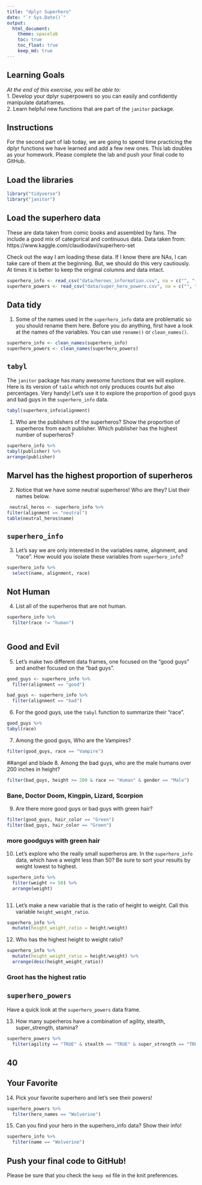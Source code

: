 ```yaml
---
title: "dplyr Superhero"
date: "`r Sys.Date()`"
output:
  html_document: 
    theme: spacelab
    toc: true
    toc_float: true
    keep_md: true
---
```


## Learning Goals  
*At the end of this exercise, you will be able to:*    
1. Develop your dplyr superpowers so you can easily and confidently manipulate dataframes.  
2. Learn helpful new functions that are part of the `janitor` package.  

## Instructions
For the second part of lab today, we are going to spend time practicing the dplyr functions we have learned and add a few new ones. This lab doubles as your homework. Please complete the lab and push your final code to GitHub.  

## Load the libraries
```r
library("tidyverse")
library("janitor")
```

## Load the superhero data
These are data taken from comic books and assembled by fans. The include a good mix of categorical and continuous data.  Data taken from: https://www.kaggle.com/claudiodavi/superhero-set  

Check out the way I am loading these data. If I know there are NAs, I can take care of them at the beginning. But, we should do this very cautiously. At times it is better to keep the original columns and data intact.  
```r
superhero_info <- read_csv("data/heroes_information.csv", na = c("", "-99", "-"))
superhero_powers <- read_csv("data/super_hero_powers.csv", na = c("", "-99", "-"))
```

## Data tidy
1. Some of the names used in the `superhero_info` data are problematic so you should rename them here. Before you do anything, first have a look at the names of the variables. You can use `rename()` or `clean_names()`.    
```r
superhero_info <- clean_names(superhero_info)
superhero_powers <- clean_names(superhero_powers)
```

## `tabyl`
The `janitor` package has many awesome functions that we will explore. Here is its version of `table` which not only produces counts but also percentages. Very handy! Let's use it to explore the proportion of good guys and bad guys in the `superhero_info` data.  
```r
tabyl(superhero_info$alignment)
```

1. Who are the publishers of the superheros? Show the proportion of superheros from each publisher. Which publisher has the highest number of superheros?  
```r
superhero_info %>% 
tabyl(publisher) %>% 
arrange(publisher)
```
## Marvel has the highest proportion of superheros
2. Notice that we have some neutral superheros! Who are they? List their names below.  
```r
 neutral_heros <- superhero_info %>% 
filter(alignment == "neutral")
table(neutral_heros$name)
```

## `superhero_info`
3. Let's say we are only interested in the variables name, alignment, and "race". How would you isolate these variables from `superhero_info`?
```r
superhero_info %>% 
  select(name, alignment, race)
```

## Not Human
4. List all of the superheros that are not human.
```r
superhero_info %>% 
  filter(race != "human")
  
```

## Good and Evil
5. Let's make two different data frames, one focused on the "good guys" and another focused on the "bad guys".
```r
good_guys <- superhero_info %>% 
  filter(alignment == "good")

bad_guys <- superhero_info %>% 
  filter(alignment == "bad")
```

6. For the good guys, use the `tabyl` function to summarize their "race".
```r
good_guys %>% 
tabyl(race)
```

7. Among the good guys, Who are the Vampires?
```r
filter(good_guys, race == "Vampire")
```
##angel and blade
8. Among the bad guys, who are the male humans over 200 inches in height?
```r
filter(bad_guys, height >= 200 & race == "Human" & gender == "Male")

```
### Bane, Doctor Doom, Kingpin, Lizard, Scorpion
9. Are there more good guys or bad guys with green hair?  
```r
filter(good_guys, hair_color == "Green")
filter(bad_guys, hair_color == "Green")
```
### more goodguys with green hair
10. Let's explore who the really small superheros are. In the `superhero_info` data, which have a weight less than 50? Be sure to sort your results by weight lowest to highest.  
```r
superhero_info %>% 
  filter(weight <= 50) %>% 
  arrange(weight)



```

11. Let's make a new variable that is the ratio of height to weight. Call this variable `height_weight_ratio`.    
```r
superhero_info %>% 
  mutate(height_weight_ratio = height/weight)
```

12. Who has the highest height to weight ratio?  
```r
superhero_info %>% 
  mutate(height_weight_ratio = height/weight) %>% 
  arrange(desc(height_weight_ratio))

```
### Groot has the highest ratio
## `superhero_powers`
Have a quick look at the `superhero_powers` data frame.  

13. How many superheros have a combination of agility, stealth, super_strength, stamina?
```r
superhero_powers %>% 
  filter(agility == "TRUE" & stealth == "TRUE" & super_strength == "TRUE" & stamina == "TRUE")
```
## 40
## Your Favorite
14. Pick your favorite superhero and let's see their powers!  
```r
superhero_powers %>% 
  filter(hero_names == "Wolverine")
```

15. Can you find your hero in the superhero_info data? Show their info!  
```r
superhero_info %>% 
  filter(name == "Wolverine")
```

## Push your final code to GitHub!
Please be sure that you check the `keep md` file in the knit preferences.  